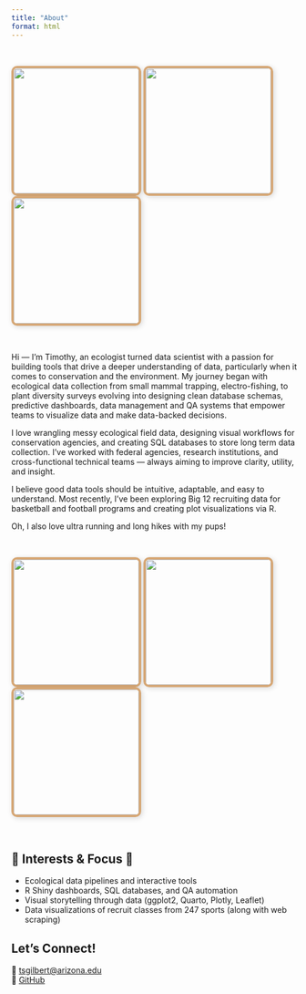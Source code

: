 ```yaml
---
title: "About"
format: html
---
```


<div style="
  display: flex;
  justify-content: space-between;
  align-items: center;
  max-width: 1000px;
  margin: 0 auto;
  padding: 18px 0;
">
  <img src="assets/tim_run.jpg"
       width="220px"
       style="border: 4px solid #D6A775; border-radius: 10px; box-shadow: 2px 2px 10px rgba(0,0,0,0.15);">
  <img src="assets/tim_hike.jpg"
       width="220px"
       style="border: 4px solid #D6A775; border-radius: 10px; box-shadow: 2px 2px 10px rgba(0,0,0,0.15);">
  <img src="assets/tim_other.jpg"
       width="220px"
       style="border: 4px solid #D6A775; border-radius: 10px; box-shadow: 2px 2px 10px rgba(0,0,0,0.15);">
</div>


Hi — I'm Timothy, an ecologist turned data scientist with a passion for building tools that drive a deeper understanding of data, particularly when it comes to conservation and the environment. My journey began with ecological data collection from small mammal trapping, electro-fishing, to plant diversity surveys evolving into designing clean database schemas, predictive dashboards, data management and QA systems that empower teams to visualize data and make data-backed decisions.

I love wrangling messy ecological field data, designing visual workflows for conservation agencies, and creating SQL databases to store long term data collection. I’ve worked with federal agencies, research institutions, and cross-functional technical teams — always aiming to improve clarity, utility, and insight.

I believe good data tools should be intuitive, adaptable, and easy to understand. Most recently, I’ve been exploring Big 12 recruiting data for basketball and football programs and creating plot visualizations via R.

Oh, I also love ultra running and long hikes with my pups!

<div style="
  display: flex;
  justify-content: space-between;
  align-items: center;
  max-width: 1000px;
  margin: 0 auto;
  padding: 18px 0;
">
  <img src="assets/tali.jpg"
       width="220px"
       style="border: 4px solid #D6A775; border-radius: 10px; box-shadow: 2px 2px 10px rgba(0,0,0,0.15);">
       <img src="assets/dogs1.jpg"
       width="220px"
       style="border: 4px solid #D6A775; border-radius: 10px; box-shadow: 2px 2px 10px rgba(0,0,0,0.15);">
       <img src="assets/dogs2.jpg"
       width="220px"
       style="border: 4px solid #D6A775; border-radius: 10px; box-shadow: 2px 2px 10px rgba(0,0,0,0.15);">
</div>

## 🌿 Interests & Focus 🌿
- Ecological data pipelines and interactive tools
- R Shiny dashboards, SQL databases, and QA automation
- Visual storytelling through data (ggplot2, Quarto, Plotly, Leaflet)
- Data visualizations of recruit classes from 247 sports (along with web scraping)

## Let’s Connect!
📧 [tsgilbert@arizona.edu](mailto:tsgilbert@arizona.edu)  
💾 [GitHub](https://github.com/tgilbert14)
